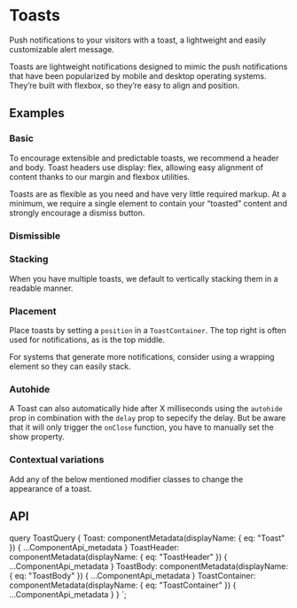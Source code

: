


# Toasts

<p className="lead">
  Push notifications to your visitors with a toast, a lightweight and easily customizable alert message.
</p>

Toasts are lightweight notifications designed to mimic the push notifications that have been popularized by mobile and desktop operating systems. They’re built with flexbox, so they’re easy to align and position.

## Examples

### Basic

To encourage extensible and predictable toasts, we recommend a header and body. Toast headers use display: flex, allowing easy alignment of content thanks to our margin and flexbox utilities.

Toasts are as flexible as you need and have very little required markup. At a minimum, we require a single element to contain your “toasted” content and strongly encourage a dismiss button.

<ReactPlayground codeText={ToastBasic} />

### Dismissible

<ReactPlayground codeText={ToastDismissible} />

### Stacking

When you have multiple toasts, we default to vertically stacking them in a readable manner.

<ReactPlayground codeText={ToastStacking} />

### Placement

Place toasts by setting a `position` in a `ToastContainer`. The top right is often used for notifications, as is the top middle.

<ReactPlayground codeText={ToastPlacement} />

For systems that generate more notifications, consider using a wrapping element so they can easily stack.

<ReactPlayground codeText={ToastPlacementMulti} />

### Autohide

A Toast can also automatically hide after X milliseconds using the `autohide` prop in combination with the `delay` prop to sepecify the delay. But be aware that it will only trigger the `onClose` function, you have to manually set the show property.

<ReactPlayground codeText={ToastAutohide} />

### Contextual variations

Add any of the below mentioned modifier classes to change the appearance of a toast.

<ReactPlayground codeText={ToastContextual} />

## API

<ComponentApi metadata={props.data.Toast} />
<ComponentApi metadata={props.data.ToastHeader}/>
<ComponentApi metadata={props.data.ToastBody}/>
<ComponentApi metadata={props.data.ToastContainer} />

  query ToastQuery {
    Toast: componentMetadata(displayName: { eq: "Toast" }) {
      ...ComponentApi_metadata
    }
    ToastHeader: componentMetadata(displayName: { eq: "ToastHeader" }) {
      ...ComponentApi_metadata
    }
    ToastBody: componentMetadata(displayName: { eq: "ToastBody" }) {
      ...ComponentApi_metadata
    }
    ToastContainer: componentMetadata(displayName: { eq: "ToastContainer" }) {
      ...ComponentApi_metadata
    }
  }
`;
